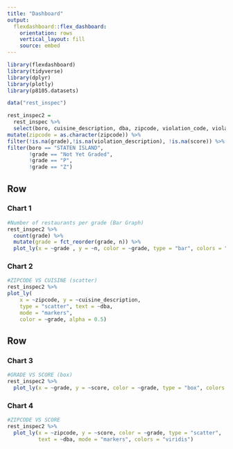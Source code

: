 ```yaml
---
title: "Dashboard"
output: 
  flexdashboard::flex_dashboard:
    orientation: rows
    vertical_layout: fill
    source: embed
---
```

 
```r
library(flexdashboard)
library(tidyverse)
library(dplyr)
library(plotly)
library(p8105.datasets)
```


```r
data("rest_inspec") 

rest_inspec2 =
  rest_inspec %>%
  select(boro, cuisine_description, dba, zipcode, violation_code, violation_description, grade, grade_date, critical_flag, score) %>%
mutate(zipcode = as.character(zipcode)) %>%
filter(!is.na(grade),!is.na(violation_description), !is.na(score)) %>%
filter(boro == "STATEN ISLAND", 
       !grade == "Not Yet Graded", 
       !grade == "P", 
       !grade == "Z")  

```
   
Row
-------------------------------------
    
### Chart 1
    
```r
#Number of restaurants per grade (Bar Graph) 
rest_inspec2 %>% 
  count(grade) %>% 
  mutate(grade = fct_reorder(grade, n)) %>% 
  plot_ly(x = ~grade , y = ~n, color = ~grade, type = "bar", colors = "viridis")
```
   
    
### Chart 2
    
```r
#ZIPCODE VS CUISINE (scatter)
rest_inspec2 %>% 
plot_ly(
    x = ~zipcode, y = ~cuisine_description, 
    type = "scatter", text = ~dba,
    mode = "markers",
    color = ~grade, alpha = 0.5)
```

Row
-------------------------------------

### Chart 3

```r
#GRADE VS SCORE (box)
rest_inspec2 %>% 
  plot_ly(x = ~grade, y = ~score, color = ~grade, type = "box", colors = "viridis")
```

### Chart 4

```r
#ZIPCODE VS SCORE
rest_inspec2 %>% 
  plot_ly(x = ~zipcode, y = ~score, color = ~grade, type = "scatter",
          text = ~dba, mode = "markers", colors = "viridis")
```